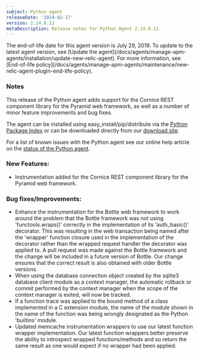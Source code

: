 ```yaml
---
subject: Python agent
releaseDate: '2014-02-17'
version: 2.14.0.11
metaDescription: Release notes for Python Agent 2.14.0.11.
---
```


<Callout variant="important">
  The end-of-life date for this agent version is July 29, 2019. To update to the latest agent version, see [Update the agent](/docs/agents/manage-apm-agents/installation/update-new-relic-agent). For more information, see [End-of-life policy](/docs/agents/manage-apm-agents/maintenance/new-relic-agent-plugin-end-life-policy).
</Callout>

### Notes

This release of the Python agent adds support for the Cornice REST component library for the Pyramid web framework, as well as a number of minor feature improvements and bug fixes.

The agent can be installed using easy_install/pip/distribute via the [Python Package Index](https://pypi.python.org/pypi/newrelic) or can be downloaded directly from our [download site](https://download.newrelic.com/python_agent/release/).

For a list of known issues with the Python agent see our online help article on the [status of the Python agent](https://newrelic.com/docs/python/status-of-python-agent).

### New Features:

* Instrumentation added for the Cornice REST component library for the Pyramid web framework.

### Bug fixes/Improvements:

* Enhance the instrumentation for the Bottle web framework to work around the problem that the Bottle framework was not using 'functools.wraps()' correctly in the implementation of its 'auth_basic()' decorator. This was resulting in the web transaction being named after the 'wrapper' function closure used in the implementation of the decorator rather than the wrapped request handler the decorator was applied to. A pull request was made against the Bottle framework and the change will be included in a future version of Bottle. Our change ensures that the correct result is also obtained with older Bottle versions.
* When using the database connection object created by the sqlite3 database client module as a context manager, the automatic rollback or commit performed by the context manager when the scope of the context manager is exited, will now be tracked.
* If a function trace was applied to the bound method of a class implemented in a C extension module, the name of the module shown in the name of the function was being wrongly designated as the Python 'builtins' module.
* Updated memcache instrumentation wrappers to use our latest function wrapper implementation. Our latest function wrappers better preserve the ability to introspect wrapped functions/methods and so return the same result as one would expect if no wrapper had been applied.
